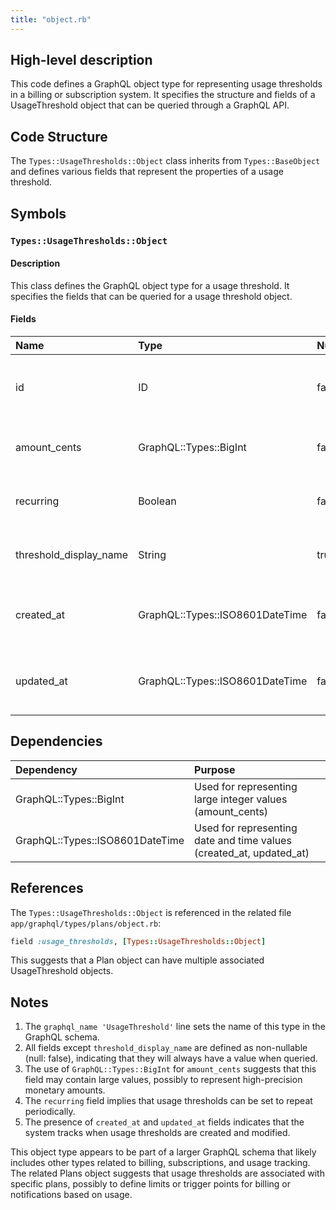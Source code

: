 ```yaml
---
title: "object.rb"
---
```


## High-level description
This code defines a GraphQL object type for representing usage thresholds in a billing or subscription system. It specifies the structure and fields of a UsageThreshold object that can be queried through a GraphQL API.

## Code Structure
The `Types::UsageThresholds::Object` class inherits from `Types::BaseObject` and defines various fields that represent the properties of a usage threshold.

## Symbols

### `Types::UsageThresholds::Object`
#### Description
This class defines the GraphQL object type for a usage threshold. It specifies the fields that can be queried for a usage threshold object.

#### Fields
| Name | Type | Nullable | Description |
|:-----|:-----|:---------|:------------|
| id | ID | false | Unique identifier for the usage threshold |
| amount_cents | GraphQL::Types::BigInt | false | The threshold amount in cents |
| recurring | Boolean | false | Indicates if the threshold is recurring |
| threshold_display_name | String | true | Display name for the threshold |
| created_at | GraphQL::Types::ISO8601DateTime | false | Timestamp of when the threshold was created |
| updated_at | GraphQL::Types::ISO8601DateTime | false | Timestamp of when the threshold was last updated |

## Dependencies
| Dependency | Purpose |
|:-----------|:--------|
| GraphQL::Types::BigInt | Used for representing large integer values (amount_cents) |
| GraphQL::Types::ISO8601DateTime | Used for representing date and time values (created_at, updated_at) |

## References
The `Types::UsageThresholds::Object` is referenced in the related file `app/graphql/types/plans/object.rb`:

```ruby
field :usage_thresholds, [Types::UsageThresholds::Object]
```

This suggests that a Plan object can have multiple associated UsageThreshold objects.

## Notes
1. The `graphql_name 'UsageThreshold'` line sets the name of this type in the GraphQL schema.
2. All fields except `threshold_display_name` are defined as non-nullable (null: false), indicating that they will always have a value when queried.
3. The use of `GraphQL::Types::BigInt` for `amount_cents` suggests that this field may contain large values, possibly to represent high-precision monetary amounts.
4. The `recurring` field implies that usage thresholds can be set to repeat periodically.
5. The presence of `created_at` and `updated_at` fields indicates that the system tracks when usage thresholds are created and modified.

This object type appears to be part of a larger GraphQL schema that likely includes other types related to billing, subscriptions, and usage tracking. The related Plans object suggests that usage thresholds are associated with specific plans, possibly to define limits or trigger points for billing or notifications based on usage.